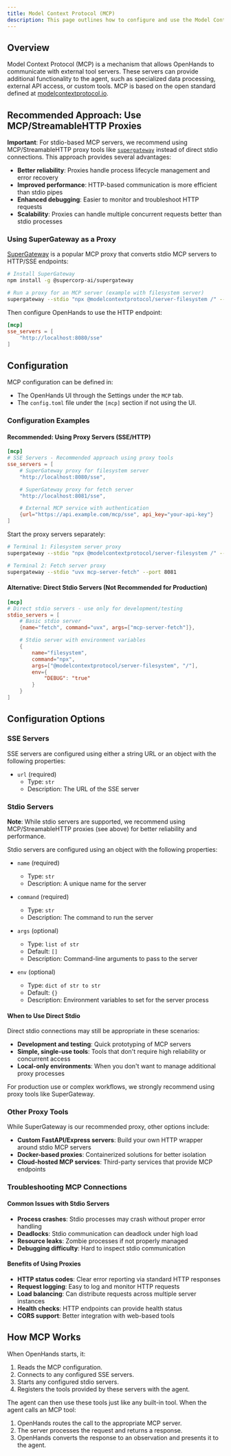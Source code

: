 ```yaml
---
title: Model Context Protocol (MCP)
description: This page outlines how to configure and use the Model Context Protocol (MCP) in OpenHands, allowing you to extend the agent's capabilities with custom tools.
---
```


## Overview

Model Context Protocol (MCP) is a mechanism that allows OpenHands to communicate with external tool servers. These
servers can provide additional functionality to the agent, such as specialized data processing, external API access,
or custom tools. MCP is based on the open standard defined at [modelcontextprotocol.io](https://modelcontextprotocol.io).

## Recommended Approach: Use MCP/StreamableHTTP Proxies

**Important**: For stdio-based MCP servers, we recommend using MCP/StreamableHTTP proxy tools like [`supergateway`](https://github.com/supercorp-ai/supergateway) instead of direct stdio connections. This approach provides several advantages:

- **Better reliability**: Proxies handle process lifecycle management and error recovery
- **Improved performance**: HTTP-based communication is more efficient than stdio pipes
- **Enhanced debugging**: Easier to monitor and troubleshoot HTTP requests
- **Scalability**: Proxies can handle multiple concurrent requests better than stdio processes

### Using SuperGateway as a Proxy

[SuperGateway](https://github.com/supercorp-ai/supergateway) is a popular MCP proxy that converts stdio MCP servers to HTTP/SSE endpoints:

```bash
# Install SuperGateway
npm install -g @supercorp-ai/supergateway

# Run a proxy for an MCP server (example with filesystem server)
supergateway --stdio "npx @modelcontextprotocol/server-filesystem /" --port 8080
```

Then configure OpenHands to use the HTTP endpoint:

```toml
[mcp]
sse_servers = [
    "http://localhost:8080/sse"
]
```

## Configuration

MCP configuration can be defined in:
* The OpenHands UI through the Settings under the `MCP` tab.
* The `config.toml` file under the `[mcp]` section if not using the UI.

### Configuration Examples

#### Recommended: Using Proxy Servers (SSE/HTTP)

```toml
[mcp]
# SSE Servers - Recommended approach using proxy tools
sse_servers = [
    # SuperGateway proxy for filesystem server
    "http://localhost:8080/sse",

    # SuperGateway proxy for fetch server
    "http://localhost:8081/sse",

    # External MCP service with authentication
    {url="https://api.example.com/mcp/sse", api_key="your-api-key"}
]
```

Start the proxy servers separately:
```bash
# Terminal 1: Filesystem server proxy
supergateway --stdio "npx @modelcontextprotocol/server-filesystem /" --port 8080

# Terminal 2: Fetch server proxy
supergateway --stdio "uvx mcp-server-fetch" --port 8081
```

#### Alternative: Direct Stdio Servers (Not Recommended for Production)

```toml
[mcp]
# Direct stdio servers - use only for development/testing
stdio_servers = [
    # Basic stdio server
    {name="fetch", command="uvx", args=["mcp-server-fetch"]},

    # Stdio server with environment variables
    {
        name="filesystem",
        command="npx",
        args=["@modelcontextprotocol/server-filesystem", "/"],
        env={
            "DEBUG": "true"
        }
    }
]
```

## Configuration Options

### SSE Servers

SSE servers are configured using either a string URL or an object with the following properties:

- `url` (required)
  - Type: `str`
  - Description: The URL of the SSE server

### Stdio Servers

**Note**: While stdio servers are supported, we recommend using MCP/StreamableHTTP proxies (see above) for better reliability and performance.

Stdio servers are configured using an object with the following properties:

- `name` (required)
  - Type: `str`
  - Description: A unique name for the server

- `command` (required)
  - Type: `str`
  - Description: The command to run the server

- `args` (optional)
  - Type: `list of str`
  - Default: `[]`
  - Description: Command-line arguments to pass to the server

- `env` (optional)
  - Type: `dict of str to str`
  - Default: `{}`
  - Description: Environment variables to set for the server process

#### When to Use Direct Stdio

Direct stdio connections may still be appropriate in these scenarios:
- **Development and testing**: Quick prototyping of MCP servers
- **Simple, single-use tools**: Tools that don't require high reliability or concurrent access
- **Local-only environments**: When you don't want to manage additional proxy processes

For production use or complex workflows, we strongly recommend using proxy tools like SuperGateway.

### Other Proxy Tools

While SuperGateway is our recommended proxy, other options include:

- **Custom FastAPI/Express servers**: Build your own HTTP wrapper around stdio MCP servers
- **Docker-based proxies**: Containerized solutions for better isolation
- **Cloud-hosted MCP services**: Third-party services that provide MCP endpoints

### Troubleshooting MCP Connections

#### Common Issues with Stdio Servers
- **Process crashes**: Stdio processes may crash without proper error handling
- **Deadlocks**: Stdio communication can deadlock under high load
- **Resource leaks**: Zombie processes if not properly managed
- **Debugging difficulty**: Hard to inspect stdio communication

#### Benefits of Using Proxies
- **HTTP status codes**: Clear error reporting via standard HTTP responses
- **Request logging**: Easy to log and monitor HTTP requests
- **Load balancing**: Can distribute requests across multiple server instances
- **Health checks**: HTTP endpoints can provide health status
- **CORS support**: Better integration with web-based tools

## How MCP Works

When OpenHands starts, it:

1. Reads the MCP configuration.
2. Connects to any configured SSE servers.
3. Starts any configured stdio servers.
4. Registers the tools provided by these servers with the agent.

The agent can then use these tools just like any built-in tool. When the agent calls an MCP tool:

1. OpenHands routes the call to the appropriate MCP server.
2. The server processes the request and returns a response.
3. OpenHands converts the response to an observation and presents it to the agent.
